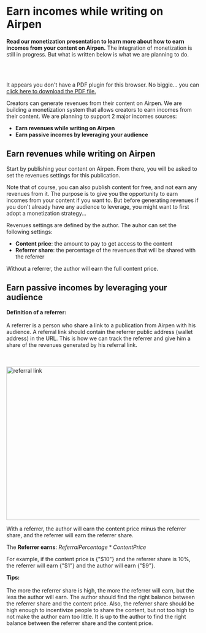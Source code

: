 
# Earn incomes while writing on Airpen

**Read our monetization presentation to learn more about how to earn incomes from your content on Airpen.**
<Callout type="warning" emoji="⚠️">
  The integration of monetization is still in progress. But what is written
  below is what we are planning to do.
</Callout>

<br></br>

<object data="/monetization.pdf" type="application/pdf" width="100%" height="800px"> 
  <p>It appears you don't have a PDF plugin for this browser.
   No biggie... you can <a href="resume.pdf">click here to
  download the PDF file.</a></p>  
</object>

Creators can generate revenues from their content on Airpen. We are building a monetization system that allows creators to earn incomes from their content. We are planning to support 2 major incomes sources:

- **Earn revenues while writing on Airpen**
- **Earn passive incomes by leveraging your audience**

## Earn revenues while writing on Airpen

Start by publishing your content on Airpen. From there, you will be asked to set the revenues settings for this publication.

Note that of course, you can also publish content for free, and not earn any revenues from it. The purpose is to give you the opportunity to earn incomes from your content if you want to.
But before generating revenues if you don't already have any audience to leverage, you might want to first adopt a monetization strategy...

Revenues settings are defined by the author. The auhor can set the following settings:

- **Content price**: the amount to pay to get access to the content
- **Referrer share**: the percentage of the revenues that will be shared with the referrer

Without a referrer, the author will earn the full content price.

## Earn passive incomes by leveraging your audience

**Definition of a referrer:**<br></br>
A referrer is a person who share a link to a publication from Airpen with his audience. A referral link should contain the referrer public address (wallet address) in the URL. This is how we can track the referrer and give him a share of the revenues generated by his referral link.

<br></br>
<Image
  src="/images/monetization/link.png"
  alt="referral link"
  width="1200"
  height="400"
/>

With a referrer, the author will earn the content price minus the referrer share,
and the referrer will earn the referrer share.

The **Referrer earns**: $Referral Percentage * Content Price$

For example, if the content price is {"$10"} and the referrer share is 10%, the referrer will earn {"$1"} and the author will earn {"$9"}.

**Tips:**<br></br>
The more the referrer share is high, the more the referrer will earn, but the less the author will earn. The author should find the right balance between the referrer share and the content price.
Also, the referrer share should be high enough to incentivize people to share the content, but not too high to not make the author earn too little.
It is up to the author to find the right balance between the referrer share and the content price.
